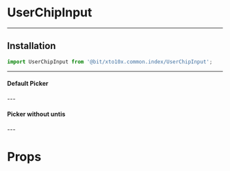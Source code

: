 
<Meta title="Molecules/UserChipInput" component={UserChipInput} />

# UserChipInput

---

## Installation

```jsx
import UserChipInput from '@bit/xto10x.common.index/UserChipInput';
```

---

#### Default Picker

<Preview>
  <Story id="molecules-UserChipInput--default-picker">
  </Story>
</Preview>
---

#### Picker without untis

<Preview>
  <Story id="molecules-UserChipInput--picker-without-units">
  </Story>
</Preview>
---

# Props

<Props of={UserChipInput} />
